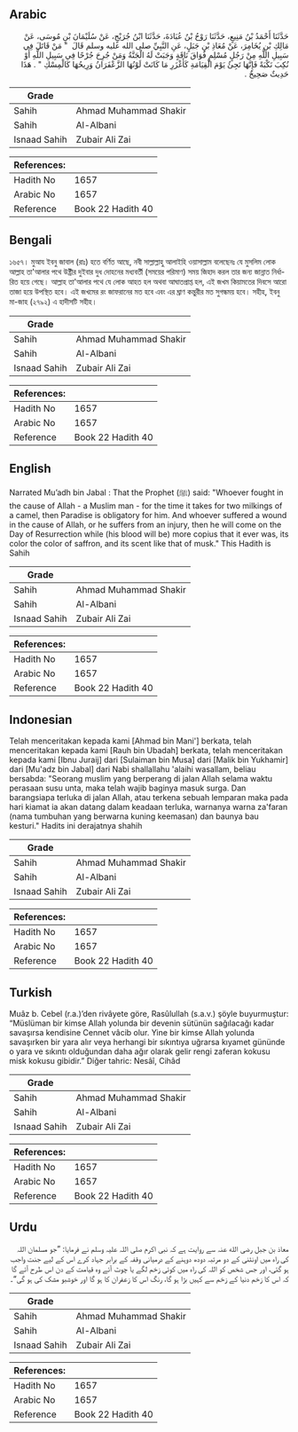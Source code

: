 ## Arabic


<div dir="rtl" lang="ar" style={{fontSize:'larger',backgroundColor:'#f8f9fa',padding:20}}>
حَدَّثَنَا أَحْمَدُ بْنُ مَنِيعٍ، حَدَّثَنَا رَوْحُ بْنُ عُبَادَةَ، حَدَّثَنَا ابْنُ جُرَيْجٍ، عَنْ سُلَيْمَانَ بْنِ مُوسَى، عَنْ مَالِكِ بْنِ يُخَامِرَ، عَنْ مُعَاذِ بْنِ جَبَلٍ، عَنِ النَّبِيِّ صلى الله عليه وسلم قَالَ ‏ "‏ مَنْ قَاتَلَ فِي سَبِيلِ اللَّهِ مِنْ رَجُلٍ مُسْلِمٍ فُوَاقَ نَاقَةٍ وَجَبَتْ لَهُ الْجَنَّةُ وَمَنْ جُرِحَ جُرْحًا فِي سَبِيلِ اللَّهِ أَوْ نُكِبَ نَكْبَةً فَإِنَّهَا تَجِئُ يَوْمَ الْقِيَامَةِ كَأَغْزَرِ مَا كَانَتْ لَوْنُهَا الزَّعْفَرَانُ وَرِيحُهَا كَالْمِسْكِ ‏"‏ ‏.‏ هَذَا حَدِيثٌ صَحِيحٌ ‏.‏
</div>
<div style={{backgroundColor:'#f8f9fa',padding:20, marginBottom: 10}}><table> <thead> <tr> <th>Grade</th> <th></th> </tr> </thead> <tbody> <tr><td>Sahih</td><td>Ahmad Muhammad Shakir</td></tr><tr><td>Sahih</td><td>Al-Albani</td></tr><tr><td>Isnaad Sahih</td><td>Zubair Ali Zai</td></tr></tbody></table><table> <thead> <tr> <th>References:</th> <th></th> </tr> </thead> <tbody><tr><td>Hadith No</td><td>1657</td></tr><tr><td>Arabic No</td><td>1657</td></tr><tr><td>Reference</td><td>Book 22 Hadith 40</td></tr></tbody></table></div>

## Bengali


<div dir="ltr" lang="bn" style={{fontSize:'larger',backgroundColor:'#f8f9fa',padding:20}}>
১৬৫৭। মুআয ইবনু জাবাল (রাঃ) হতে বর্ণিত আছে, নবী সাল্লাল্লাহু আলাইহি ওয়াসাল্লাম বলেছেনঃ যে মুসলিম লোক আল্লাহ তা'আলার পথে উষ্ট্রীর দুইবার দুধ দোহনের মধ্যবর্তী (সময়ের পরিমাণ) সময় জিহাদ করল তার জন্য জান্নাত নির্ধারিত হয়ে গেছে। আল্লাহ তা'আলার পথে যে লোক আহত হল অথবা আঘাতপ্রাপ্ত হল, এই জখম কিয়ামতের দিবসে আরো তাজা হয়ে উপস্থিত হবে। এই জখমের রং জাফরানের মত হবে এবং এর ঘ্ৰাণ কন্তুরীর মত সুগন্ধময় হবে। সহীহ, ইবনু মা-জাহ (২৭৯২) এ হাদীসটি সহীহ।
</div>
<div style={{backgroundColor:'#f8f9fa',padding:20, marginBottom: 10}}><table> <thead> <tr> <th>Grade</th> <th></th> </tr> </thead> <tbody> <tr><td>Sahih</td><td>Ahmad Muhammad Shakir</td></tr><tr><td>Sahih</td><td>Al-Albani</td></tr><tr><td>Isnaad Sahih</td><td>Zubair Ali Zai</td></tr></tbody></table><table> <thead> <tr> <th>References:</th> <th></th> </tr> </thead> <tbody><tr><td>Hadith No</td><td>1657</td></tr><tr><td>Arabic No</td><td>1657</td></tr><tr><td>Reference</td><td>Book 22 Hadith 40</td></tr></tbody></table></div>

## English


<div dir="ltr" lang="en" style={{fontSize:'larger',backgroundColor:'#f8f9fa',padding:20}}>
Narrated Mu’adh bin Jabal : That the Prophet (ﷺ) said: "Whoever fought in the cause of Allah - a Muslim man - for the time it takes for two milkings of a camel, then Paradise is obligatory for him. And whoever suffered a wound in the cause of Allah, or he suffers from an injury, then he will come on the Day of Resurrection while (his blood will be) more copius that it ever was, its color the color of saffron, and its scent like that of musk." This Hadith is Sahih
</div>
<div style={{backgroundColor:'#f8f9fa',padding:20, marginBottom: 10}}><table> <thead> <tr> <th>Grade</th> <th></th> </tr> </thead> <tbody> <tr><td>Sahih</td><td>Ahmad Muhammad Shakir</td></tr><tr><td>Sahih</td><td>Al-Albani</td></tr><tr><td>Isnaad Sahih</td><td>Zubair Ali Zai</td></tr></tbody></table><table> <thead> <tr> <th>References:</th> <th></th> </tr> </thead> <tbody><tr><td>Hadith No</td><td>1657</td></tr><tr><td>Arabic No</td><td>1657</td></tr><tr><td>Reference</td><td>Book 22 Hadith 40</td></tr></tbody></table></div>

## Indonesian


<div dir="ltr" lang="id" style={{fontSize:'larger',backgroundColor:'#f8f9fa',padding:20}}>
Telah menceritakan kepada kami [Ahmad bin Mani'] berkata, telah menceritakan kepada kami [Rauh bin Ubadah] berkata, telah menceritakan kepada kami [Ibnu Juraij] dari [Sulaiman bin Musa] dari [Malik bin Yukhamir] dari [Mu'adz bin Jabal] dari Nabi shallallahu 'alaihi wasallam, beliau bersabda: "Seorang muslim yang berperang di jalan Allah selama waktu perasaan susu unta, maka telah wajib baginya masuk surga. Dan barangsiapa terluka di jalan Allah, atau terkena sebuah lemparan maka pada hari kiamat ia akan datang dalam keadaan terluka, warnanya warna za'faran (nama tumbuhan yang berwarna kuning keemasan) dan baunya bau kesturi." Hadits ini derajatnya shahih
</div>
<div style={{backgroundColor:'#f8f9fa',padding:20, marginBottom: 10}}><table> <thead> <tr> <th>Grade</th> <th></th> </tr> </thead> <tbody> <tr><td>Sahih</td><td>Ahmad Muhammad Shakir</td></tr><tr><td>Sahih</td><td>Al-Albani</td></tr><tr><td>Isnaad Sahih</td><td>Zubair Ali Zai</td></tr></tbody></table><table> <thead> <tr> <th>References:</th> <th></th> </tr> </thead> <tbody><tr><td>Hadith No</td><td>1657</td></tr><tr><td>Arabic No</td><td>1657</td></tr><tr><td>Reference</td><td>Book 22 Hadith 40</td></tr></tbody></table></div>

## Turkish


<div dir="ltr" lang="tr" style={{fontSize:'larger',backgroundColor:'#f8f9fa',padding:20}}>
Muâz b. Cebel (r.a.)’den rivâyete göre, Rasûlullah (s.a.v.) şöyle buyurmuştur: “Müslüman bir kimse Allah yolunda bir devenin sütünün sağılacağı kadar savaşırsa kendisine Cennet vâcib olur. Yine bir kimse Allah yolunda savaşırken bir yara alır veya herhangi bir sıkıntıya uğrarsa kıyamet gününde o yara ve sıkıntı olduğundan daha ağır olarak gelir rengi zaferan kokusu misk kokusu gibidir.” Diğer tahric: Nesâî, Cihâd
</div>
<div style={{backgroundColor:'#f8f9fa',padding:20, marginBottom: 10}}><table> <thead> <tr> <th>Grade</th> <th></th> </tr> </thead> <tbody> <tr><td>Sahih</td><td>Ahmad Muhammad Shakir</td></tr><tr><td>Sahih</td><td>Al-Albani</td></tr><tr><td>Isnaad Sahih</td><td>Zubair Ali Zai</td></tr></tbody></table><table> <thead> <tr> <th>References:</th> <th></th> </tr> </thead> <tbody><tr><td>Hadith No</td><td>1657</td></tr><tr><td>Arabic No</td><td>1657</td></tr><tr><td>Reference</td><td>Book 22 Hadith 40</td></tr></tbody></table></div>

## Urdu


<div dir="rtl" lang="ur" style={{fontSize:'larger',backgroundColor:'#f8f9fa',padding:20}}>
معاذ بن جبل رضی الله عنہ سے روایت ہے کہ نبی اکرم صلی اللہ علیہ وسلم نے فرمایا: ”جو مسلمان اللہ کی راہ میں اونٹنی کے دو مرتبہ دودھ دوہنے کے درمیانی وقفہ کے برابر جہاد کرے اس کے لیے جنت واجب ہو گئی، اور جس شخص کو اللہ کی راہ میں کوئی زخم لگے یا چوٹ آئے وہ قیامت کے دن اس طرح آئے گا کہ اس کا زخم دنیا کے زخم سے کہیں بڑا ہو گا، رنگ اس کا زعفران کا ہو گا اور خوشبو مشک کی ہو گی“۔
</div>
<div style={{backgroundColor:'#f8f9fa',padding:20, marginBottom: 10}}><table> <thead> <tr> <th>Grade</th> <th></th> </tr> </thead> <tbody> <tr><td>Sahih</td><td>Ahmad Muhammad Shakir</td></tr><tr><td>Sahih</td><td>Al-Albani</td></tr><tr><td>Isnaad Sahih</td><td>Zubair Ali Zai</td></tr></tbody></table><table> <thead> <tr> <th>References:</th> <th></th> </tr> </thead> <tbody><tr><td>Hadith No</td><td>1657</td></tr><tr><td>Arabic No</td><td>1657</td></tr><tr><td>Reference</td><td>Book 22 Hadith 40</td></tr></tbody></table></div>